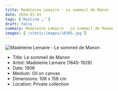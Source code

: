 ```yaml
---
title: Madeleine Lemaire - Le sommeil de Manon
date: 2024-01-01
tags: ['Realism','']
draft: false
summary: Madeleine Lemaire - Le sommeil de Manon
images: ['/static/images/10305.jpg']
---
```


![Madeleine Lemaire - Le sommeil de Manon](/static/images/10305.jpg)

* Title: Le sommeil de Manon
* Artist: Madeleine Lemaire (1845-1928)
* Date: 1906
* Medium: Oil on canvas
* Dimensions: 106 x 158 cm
* Location: Private collection


